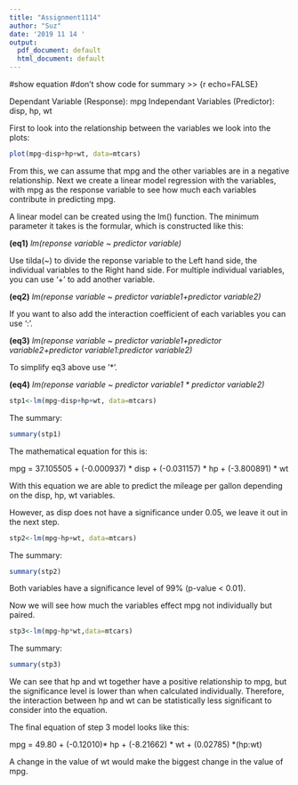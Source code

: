 ```yaml
---
title: "Assignment1114"
author: "Suz"
date: '2019 11 14 '
output:
  pdf_document: default
  html_document: default
---
```


#show equation
#don't show code for summary >> {r echo=FALSE}


Dependant Variable (Response): mpg
Independant Variables (Predictor): disp, hp, wt


First to look into the relationship between the variables we look into the plots:

```r
plot(mpg~disp+hp+wt, data=mtcars)
```

From this, we can assume that mpg and the other variables are in a negative relationship.
Next we create a linear model regression with the variables, with mpg as the response variable to see how much each variables contribute in predicting mpg.

A linear model can be created using the lm() function. The minimum parameter it takes is the formular, which is constructed like this:

__(eq1)__ _lm(reponse variable ~ predictor variable)_

Use tilda(~) to divide the reponse variable to the Left hand side, the individual variables to the Right hand side.
For multiple individual variables, you can use '+' to add another variable.

__(eq2)__ _lm(reponse variable ~ predictor variable1+predictor variable2)_

If you want to also add the interaction coefficient of each variables you can use ':'.

__(eq3)__ _lm(reponse variable ~ predictor variable1+predictor variable2+predictor variable1:predictor variable2)_

To simplify eq3 above use '*'.

__(eq4)__ _lm(reponse variable ~ predictor variable1 * predictor variable2)_

```r
stp1<-lm(mpg~disp+hp+wt, data=mtcars)
```

The summary:
```r
summary(stp1)
```

The mathematical equation for this is:

mpg = 37.105505 + (-0.000937) * disp + (-0.031157) * hp + (-3.800891) * wt

With this equation we are able to predict the mileage per gallon depending on the disp, hp, wt variables.

However, as disp does not have a significance under 0.05, we leave it out in the next step.

```r
stp2<-lm(mpg~hp+wt, data=mtcars)
```

The summary:
```r
summary(stp2)
```


Both variables have a significance level of 99% (p-value < 0.01).

Now we will see how much the variables effect mpg not individually but paired.

```r
stp3<-lm(mpg~hp*wt,data=mtcars)
```

The summary:
```r
summary(stp3)
```

We can see that hp and wt together have a positive relationship to mpg, but the significance level is lower than when calculated individually.
Therefore, the interaction between hp and wt can be statistically less significant to consider into the equation.

The final equation of step 3 model looks like this:

mpg = 49.80 + (-0.12010)* hp + (-8.21662) * wt + (0.02785) *(hp:wt)

A change in the value of wt would make the biggest change in the value of mpg.



